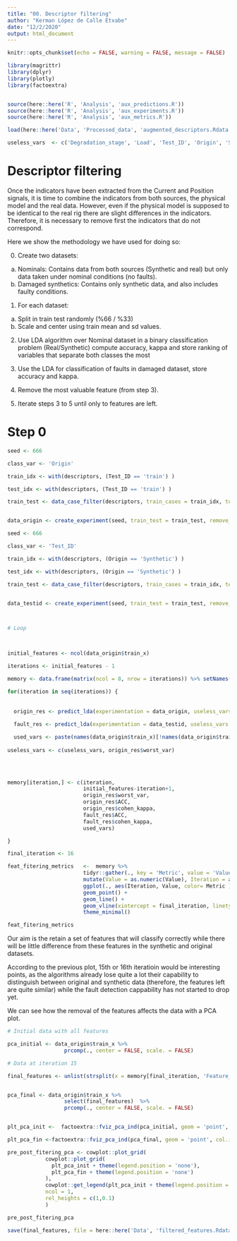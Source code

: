 ```yaml
---
title: "00. Descriptor filtering"
author: "Kerman López de Calle Etxabe"
date: "12/2/2020"
output: html_document
---
```


```r

knitr::opts_chunk$set(echo = FALSE, warning = FALSE, message = FALSE)

```

```r

library(magrittr)
library(dplyr)
library(plotly)
library(factoextra)


source(here::here('R', 'Analysis', 'aux_predictions.R'))
source(here::here('R', 'Analysis', 'aux_experiments.R'))
source(here::here('R', 'Analysis', 'aux_metrics.R'))

```


```r

load(here::here('Data', 'Processed_data', 'augmented_descriptors.Rdata'))

```


```r

useless_vars  <- c('Degradation_stage', 'Load', 'Test_ID', 'Origin', 'Segment', 'Repetition')

```



# Descriptor filtering


Once the indicators have been extracted from the Current and Position signals, it is time to combine the indicators from both sources, the physical model and the real data. However, even if the physical model is supposed to be identical to the real rig there are slight differences in the indicators. Therefore, it is necessary to remove first the indicators that do not correspond. 

Here we show the methodology we have used for doing so:

0. Create two datasets: 
  a) Nominals: Contains data from both sources (Synthetic and real) but only data taken under nominal conditions (no faults).
  b) Damaged synthetics: Contains only synthetic data, and also includes faulty conditions.

1. For each dataset: 
  a) Split in train test randomly (%66 / %33)
  b) Scale and center using train mean and sd values.

2. Use LDA algorithm over Nominal dataset in a binary classification problem (Real/Synthetic) compute accuracy, kappa and store ranking of variables that separate both classes the most

3. Use the LDA for classification of faults in damaged dataset, store accuracy and kappa.

4. Remove the most valuable feature (from step 3).

5. Iterate steps 3 to 5 until only to features are left.

# Step 0






```r

seed <- 666

class_var <- 'Origin'

train_idx <- with(descriptors, (Test_ID == 'train') )

test_idx <- with(descriptors, (Test_ID == 'train') )

train_test <- data_case_filter(descriptors, train_cases = train_idx, test_cases = test_idx, features = NULL, remove_vars = useless_vars , show_validity = TRUE)


data_origin <- create_experiment(seed, train_test = train_test, remove_vars = useless_vars , target_var = class_var, scale_data = TRUE,train_prop = 0.60)


```





```r

seed <- 666

class_var <- 'Test_ID'

train_idx <- with(descriptors, (Origin == 'Synthetic') )

test_idx <- with(descriptors, (Origin == 'Synthetic') )

train_test <- data_case_filter(descriptors, train_cases = train_idx, test_cases = test_idx, features = NULL, remove_vars = useless_vars , show_validity = TRUE)


data_testid <- create_experiment(seed, train_test = train_test, remove_vars = useless_vars , target_var = class_var, scale_data = TRUE,train_prop = 0.60)




```




```r
# Loop



initial_features <- ncol(data_origin$train_x)

iterations <- initial_features - 1

memory <- data.frame(matrix(ncol = 8, nrow = iterations)) %>% setNames(c('Iteration', 'n_Features', 'Deleted_feature', 'ACC_origin', 'Kappa_origin', 'ACC_fault', 'Kappa_fault', 'Feature_set'))

for(iteration in seq(iterations)) {
  
  
  origin_res <- predict_lda(experimentation = data_origin, useless_vars = useless_vars)
  
  fault_res <- predict_lda(experimentation = data_testid, useless_vars = useless_vars)

  used_vars <- paste(names(data_origin$train_x)[!names(data_origin$train_x) %in% useless_vars], collapse = ';'   )
  
useless_vars <- c(useless_vars, origin_res$worst_var)

 
    

memory[iteration,] <- c(iteration, 
                        initial_features-iteration+1,
                        origin_res$worst_var,
                        origin_res$ACC,
                        origin_res$cohen_kappa,
                        fault_res$ACC,
                        fault_res$cohen_kappa,
                        used_vars) 

}


```

```r

final_iteration <- 16

feat_fitering_metrics   <-  memory %>% 
                        tidyr::gather(., key = 'Metric', value = 'Value',  ACC_origin, ACC_fault, Kappa_origin, Kappa_fault) %>% 
                        mutate(Value = as.numeric(Value), Iteration = as.numeric(Iteration)) %>% 
                        ggplot(., aes(Iteration, Value, color= Metric )) + 
                        geom_point() + 
                        geom_line() +
                        geom_vline(xintercept = final_iteration, linetype = "dashed") + 
                        theme_minimal()

feat_fitering_metrics

```


Our aim is the retain a set of features that will classify correctly while there will be little difference from these features in the synthetic and original datasets.

According to the previous plot, 15th or 16th iteratioin would be interesting points, as the algorithms already lose quite a lot their capability to distinguish between original and synthetic data (therefore, the features left are quite similar) while the fault detection cappability has not started to drop yet.

We can see how the removal of the features affects the data with a PCA plot.

```r
# Initial data with all features

pca_initial <- data_origin$train_x %>%  
                  prcomp(., center = FALSE, scale. = FALSE)

# Data at iteration 15

final_features <- unlist(strsplit(x = memory[final_iteration, 'Feature_set'], spli = ';'))


pca_final <- data_origin$train_x %>% 
                  select(final_features)  %>% 
                  prcomp(., center = FALSE, scale. = FALSE)


plt_pca_init <-  factoextra::fviz_pca_ind(pca_initial, geom = 'point', col.ind = data_origin$train_y[,1], , invisible = 'quali', title = 'PCA original feature set')

plt_pca_fin <-factoextra::fviz_pca_ind(pca_final, geom = 'point', col.ind = data_origin$train_y[,1], , invisible = 'quali', title = 'PCA reduced feature set')

pre_post_fitering_pca <- cowplot::plot_grid(
            cowplot::plot_grid(
              plt_pca_init + theme(legend.position = 'none'),
              plt_pca_fin + theme(legend.position = 'none')
            ), 
            cowplot::get_legend(plt_pca_init + theme(legend.position = 'bottom')),
            ncol = 1,
            rel_heights = c(1,0.1)
            )

pre_post_fitering_pca


```




```r

save(final_features, file = here::here('Data', 'filtered_features.Rdata') )

```

